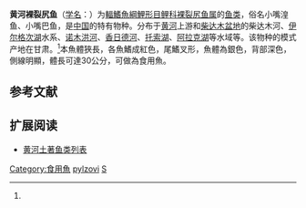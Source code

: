 {{Speciesbox
| name = 黄河裸裂尻鱼
| status = NE
| status_system = IUCN3.1
| image = 
| genus = Schizopygopsis
| species = pylzovi
| authority = {{le|Kessler|Karl Kessler}}, 1876<ref name='id6255'>{{cite web| url =http://www.bioinfo.cn/db05/BjdwSpecies.php?action=view&id=6255| title =黄河裸裂尻鱼| work =中国动物物种编目数据库| publisher =中国科学院微生物研究所| author =中国科学院动物研究所| accessdate =2009-04-11| deadurl =yes| archiveurl =https://web.archive.org/web/20160305055623/http://www.bioinfo.cn/db05/BjdwSpecies.php?action=view&id=6255| archivedate =2016-03-05}}</ref>
| synonyms = *''Schizopygopsis guentheri''<br /><small>Herzenstein, 1891</small>
*''Schizopygopsis koslowi''<br /><small>Herzenstein, 1891</small>
}}

'''黄河裸裂尻鱼'''（[[学名|学名]]：{{lang|la|''Schizopygopsis pylzovi''}}）为[[輻鰭魚綱|輻鰭魚綱]][[鯉形目|鯉形目]][[鲤科|鲤科]][[裸裂尻鱼属|裸裂尻鱼属]]的[[鱼类|鱼类]]，俗名小嘴湟鱼、小嘴巴鱼，是[[中国|中国]]的特有物种。分布于[[黄河|黄河]]上游和[[柴达木盆地|柴达木盆地]]的柴达木河、[[伊尔格次湖|伊尔格次湖]]水系、[[诺木洪河|诺木洪河]]、[[香日德河|香日德河]]、[[托索湖|托索湖]]、[[阿拉克湖|阿拉克湖]]等水域等。该物种的模式产地在甘肃。<ref name='id6255'/>本魚體狹長，各魚鰭成紅色，尾鰭叉形，魚體為銀色，背部深色，側線明顯，體長可達30公分，可做為食用魚。

== 参考文献 ==
{{reflist}}

== 扩展阅读 ==
{{refbegin}}
{{wikispecies-inline|Schizopygopsis pylzovi|黄河裸裂尻鱼}}
{{refend}}
* [[黄河土著鱼类列表|黄河土著鱼类列表]]
{{Taxonbar|from=Q1041714}}

[[Category:食用魚|Category:食用魚]]
[[Category:裸裂尻鱼属|pylzovi]]
[[Category:1876年描述的魚類|S]]


{{鯉形目小作品}}